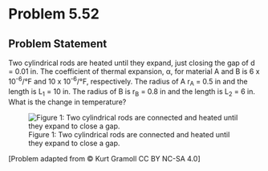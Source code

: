 # Problem 5.52 {.unnumbered}

## Problem Statement
Two cylindrical rods are heated until they expand, just closing the gap of d = 0.01 in. The coefficient of thermal expansion, α, for material A and B is 6 x 10<sup>-6</sup>/°F and 10 x 10<sup>-6</sup>/°F, respectively. The radius of A r<sub>A</sub> = 0.5 in and the length is L<sub>1</sub> = 10 in. The radius of B is r<sub>B</sub> = 0.8 in and the length is L<sub>2</sub> = 6 in. What is the change in temperature?


![Figure 1: Two cylindrical rods are connected and heated until they expand to close a gap. ](images/224.png){fig-alt="Two cylindrical rods are connected and heated until they expand to close the gap to the wall on the right hand side. The left hand side is fixed. Rod A is attached to the wall on the left hand side. Rod B is attached to Rod A."}

\[Problem adapted from © Kurt Gramoll CC BY NC-SA 4.0\]